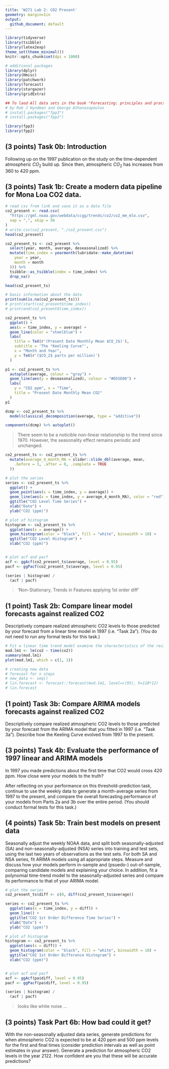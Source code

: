 ```yaml
---
title: 'W271 Lab 2: CO2 Present'
geometry: margin=1in
output:
  github_document: default
---
```


```r
library(tidyverse)
library(tsibble)
library(latex2exp)
theme_set(theme_minimal())
knitr::opts_chunk$set(dpi = 1000)

# additional packages
library(dplyr)
library(Hmisc)
library(patchwork)
library(forecast)
library(stargazer)
library(gridExtra)

## To laod All data sets in the book "Forecasting: principles and practice"
# by Rob J Hyndman and George Athanasopoulos
# install.packages("fpp3")
# install.packages("fpp2")

library(fpp3)
library(fpp2)
```

## (3 points) Task 0b: Introduction 
Following up on the 1997 publication on the study on the time-dependent atmospheric $CO_2$ build up. Since then, atmospheric $CO_2$ has increases from 360 to 420 ppm.


## (3 points) Task 1b: Create a modern data pipeline for Mona Loa CO2 data.

```r
# read csv from link and save it as a data file
co2_present <- read.csv(
  "https://gml.noaa.gov/webdata/ccgg/trends/co2/co2_mm_mlo.csv",
  sep = ",", skip = 56
)
# write.csv(co2_present, "./co2_present.csv")
head(co2_present)
```
```r
co2_present_ts <- co2_present %>%
  select(year, month, average, deseasonalized) %>%
  mutate(time_index = yearmonth(lubridate::make_datetime(
    year = year,
    month = month
  ))) %>%
  tsibble::as_tsibble(index = time_index) %>%
  drop_na()

head(co2_present_ts)
```

```r
# basic information about the data
print(sum(is.na(co2_present_ts)))
# print(start(co2_present$time_index))
# print(end(co2_present$time_index))
```

```r
co2_present_ts %>%
  ggplot() +
  aes(x = time_index, y = average) +
  geom_line(color = "steelblue") +
  labs(
    title = TeX(r'(Present Date Monthly Mean $CO_2$)'),
    subtitle = 'The "Keeling Curve"',
    x = "Month and Year",
    y = TeX(r'($CO_2$ parts per million)')
  )
```


```r
p1 <- co2_present_ts %>%
  autoplot(average, colour = "gray") +
  geom_line(aes(y = deseasonalized), colour = "#D55E00") +
  labs(
    y = "CO2 ppm", x = "Time",
    title = "Present Date Monthly Mean CO2"
  )
p1
```

```r
dcmp <- co2_present_ts %>%
  model(classical_decomposition(average, type = "additive"))

components(dcmp) %>% autoplot()
```
> There seem to be a noticible non-linear relationship to the trend since 1970. However, the seasonality effect remains periodic and unchanged.

```r
co2_present_ts <- co2_present_ts %>%
  mutate(average_4_month_MA = slider::slide_dbl(average, mean,
    .before = 3, .after = 0, .complete = TRUE
  ))

# plot the series
series <- co2_present_ts %>%
  ggplot() +
  geom_point(aes(x = time_index, y = average)) +
  geom_line(aes(x = time_index, y = average_4_month_MA), color = "red") +
  ggtitle("CO2 Level Time Series") +
  xlab("Date") +
  ylab("CO2 (ppm)")

# plot of histogram
histogram <- co2_present_ts %>%
  ggplot(aes(x = average)) +
  geom_histogram(color = "black", fill = "white", binswidth = 10) +
  ggtitle("CO2 Level Histogram") +
  xlab("CO2 (ppm)")


# plot acf and pacf
acf <- ggAcf(co2_present_ts$average, level = 0.95)
pacf <- ggPacf(co2_present_ts$average, level = 0.95)

(series | histogram) /
  (acf | pacf)
```
>'Non-Stationary, Trends in Features applying 1st order diff'


## (1 point) Task 2b: Compare linear model forecasts against realized CO2

Descriptively compare realized atmospheric CO2 levels to those predicted by your forecast from a linear time model in 1997 (i.e. "Task 2a"). (You do not need to run any formal tests for this task.) 

```r
# Fit a linear time trend model examine the characteristics of the residuals
mod.lm1 <- lm(co2 ~ time(co2))
summary(mod.lm1)
plot(mod.lm1, which = c(1, 1))

# creating new data
# forecast for n steps
# new_data <- seq()
# lin.forecast <- forecast::forecast(mod.lm1, level=c(95), h=110*12)
# lin.forecast
```

## (1 point) Task 3b: Compare ARIMA models forecasts against realized CO2  


Descriptively compare realized atmospheric CO2 levels to those predicted by your forecast from the ARIMA model that you fitted in 1997 (i.e. "Task 3a"). Describe how the Keeling Curve evolved from 1997 to the present. 


## (3 points) Task 4b: Evaluate the performance of 1997 linear and ARIMA models 

In 1997 you made predictions about the first time that CO2 would cross 420 ppm. How close were your models to the truth? 

After reflecting on your performance on this threshold-prediction task, continue to use the weekly data to generate a month-average series from 1997 to the present, and compare the overall forecasting performance of your models from Parts 2a and 3b over the entire period. (You should conduct formal tests for this task.) 

## (4 points) Task 5b: Train best models on present data

Seasonally adjust the weekly NOAA data, and split both seasonally-adjusted (SA) and non-seasonally-adjusted (NSA) series into training and test sets, using the last two years of observations as the test sets. For both SA and NSA series, fit ARIMA models using all appropriate steps. Measure and discuss how your models perform in-sample and (psuedo-) out-of-sample, comparing candidate models and explaining your choice. In addition, fit a polynomial time-trend model to the seasonally-adjusted series and compare its performance to that of your ARIMA model.

```r
# plot the series
co2_present_ts$diff <- c(0, diff(co2_present_ts$average))

series <- co2_present_ts %>%
  ggplot(aes(x = time_index, y = diff)) +
  geom_line() +
  ggtitle("CO2 1st Order Difference Time Series") +
  xlab("Date") +
  ylab("CO2 (ppm)")

# plot of histogram
histogram <- co2_present_ts %>%
  ggplot(aes(x = diff)) +
  geom_histogram(color = "black", fill = "white", binswidth = 10) +
  ggtitle("CO2 1st Order Difference Histogram") +
  xlab("CO2 (ppm)")


# plot acf and pacf
acf <- ggAcf(pa$diff, level = 0.95)
pacf <- ggPacf(pa$diff, level = 0.95)

(series | histogram) /
  (acf | pacf)
```
> looks like white noise ...



## (3 points) Task Part 6b: How bad could it get?

With the non-seasonally adjusted data series, generate predictions for when atmospheric CO2 is expected to be at 420 ppm and 500 ppm levels for the first and final times (consider prediction intervals as well as point estimates in your answer). Generate a prediction for atmospheric CO2 levels in the year 2122. How confident are you that these will be accurate predictions?
